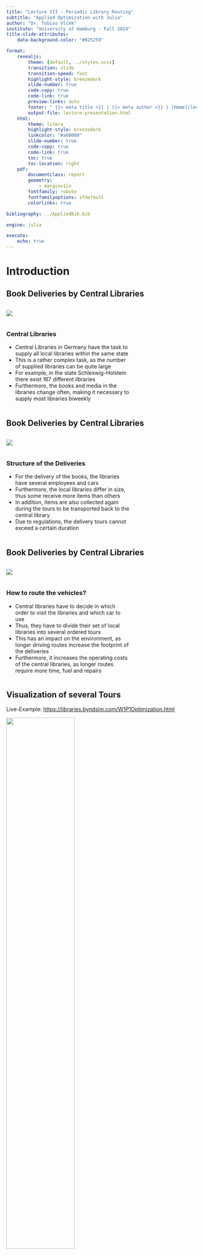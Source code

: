 ```yaml
---
title: "Lecture VII - Periodic Library Routing"
subtitle: "Applied Optimization with Julia"
author: "Dr. Tobias Vlćek"
institute: "University of Hamburg - Fall 2024"
title-slide-attributes:
    data-background-color: "#025259"

format:
    revealjs:
        theme: [default, ../styles.scss]
        transition: slide
        transition-speed: fast
        highlight-style: breezedark
        slide-number: true
        code-copy: true
        code-link: true
        preview-links: auto
        footer: " {{< meta title >}} | {{< meta author >}} | [Home](lecture-introduction.qmd)"
        output-file: lecture-presentation.html
    html:
        theme: litera
        highlight-style: breezedark
        linkcolor: "#a60000"
        slide-number: true
        code-copy: true
        code-link: true
        toc: true
        toc-location: right
    pdf: 
        documentclass: report
        geometry:
            - margin=1in
        fontfamily: roboto
        fontfamilyoptions: sfdefault
        colorlinks: true

bibliography: ../AppliedBib.bib

engine: julia

execute:
    echo: true
---
```


# Introduction

## Book Deliveries by Central Libraries {.columns}

::: {.column width="35%"}
![](images/emil-widlund-xrbbXIXAWY0-unsplash)
:::

::: {.column width="65%"}
### Central Libraries

- Central Libraries in Germany have the task to supply all local libraries within the same state
- This is a rather complex task, as the number of supplied libraries can be quite large
- For example, in the state Schleswig-Holstein there exist 167 different libraries 
- Furthermore, the books and media in the libraries change often, making it necessary to supply most libraries biweekly
:::

## Book Deliveries by Central Libraries {.columns}

::: {.column width="35%"}
![](images/tom-hermans-9BoqXzEeQqM-unsplash.jpg)
:::

::: {.column width="65%"}
### Structure of the Deliveries

- For the delivery of the books, the libraries have several employees and cars
- Furthermore, the local libraries differ in size, thus some receive more items than others  	
- In addition, items are also collected again during the tours to be transported back to the central library
- Due to regulations, the delivery tours cannot exceed a certain duration
:::

## Book Deliveries by Central Libraries {.columns}

::: {.column width="35%"}
![](images/mika-korhonen-mIXhh8IfXqg-unsplash.jpg)
:::

::: {.column width="65%"}
### How to route the vehicles?

- Central libraries have to decide in which order to visit the libraries and which car to use
- Thus, they have to divide their set of local libraries into several ordered tours
- This has an impact on the environment, as longer driving routes increase the footprint of the deliveries         	
- Furthermore, it increases the operating costs of the central libraries, as longer routes require more time, fuel and repairs
:::

## Visualization of several Tours

::: {.r-fit-text}
Live-Example: <https://libraries.byndsim.com/W1P1Optimization.html>
:::

![](images/example_optimization.png){width="60%"}

# Problem Structure

## Objective {.columns}

::: {.column width="70%"}
### What could be the objective for central libraries?

::: {.fragment}
- Lowering their costs through improved tours
- Improvement of their carbon footprint through shorter driving distances
- Faster fulfillment of the deliveries (either to utilize the employees in other areas or to have the same service level with less employees)
:::

::: {.fragment}
### What could we try to model?

::: {.fragment}
Minimization of the travel time while supplying all libraries in the state and adhering to the vehicle capacities and driving time restrictions.
:::
:::
:::

## {.standout}

This problem is close to the so-called "Capacitated Vehicle Routing Problem".

If you are familiar with OR, you might already have heard of it.

## {.standout}

It is a subproblem of the Vehicle routing problem, which is a whole class of problems about how to design routes for a fleet of vehicles to serve a set of customers.

## Basic Problem Setting

![](images/visuals_bare.pdf)

## Basic Problem Setting

![](images/visuals_street.pdf)

## Basic Problem Setting

![](images/visuals_vehicles.pdf)

## Basic Problem Setting

![](images/visuals_tours.pdf)

# Model Formulation

## Available data

### Sets

- $\mathcal{V}$: Set of all nodes, index $i \in \{0,1,2,...,n\}$
- $\mathcal{A}$: Set of all arcs (complete graph!) between the nodes, index $(i,j) \in \mathcal{A}$
- $\mathcal{K}$: Set of vehicles with identical capacity, index $k \in \mathcal{K}$
- $0$: Depot where the vehicles start, with $0 \in \mathcal{V}$

### Parameters

- $b$: Capacity per vehicle
- $t$: Maximal duration of each tour
- $d_i$: Demand at node $i$
- $c_{i,j}$: Travel time on an arc from $i$ to $j$

## Decision variable/s

### We have the following sets:

- All nodes, including the depot, $i \in \mathcal{V}$
- All arcs between the nodes, $(i,j) \in \mathcal{A}$
- The available vehicles, $k \in \mathcal{K}$

### Objective

Minimization of the travel time (or driving distance), while supplying all customers and adhering to the vehicle capacities and duration restrictions.

### What could be our decision variable/s?

::: {.fragment}
$X_{i,j,k}$: 1, if vehicle $k$ passes the arc between $i$ and $j$ on its tour, 0 otherwise.
:::

## {.standout}

This is certainly possible!

But not necessarily the smartest way...

## Decision variable/s

### We have the following sets:

- All nodes, including the depot, $i \in \mathcal{V}$
- All arcs between the nodes, $(i,j) \in \mathcal{A}$
- The available vehicles, $k \in \mathcal{K}$

### Objective

Minimization of the travel time (or driving distance), while supplying all customers and adhering to the vehicle capacities and duration restrictions. **Hint:** Even with many vehicles, each arc can maximally be passed once!

### What could be our decision variable/s?

::: {.fragment}
$X_{i,j}$: 1, if the arc between $i$ and $j$ is part of a tour, 0 otherwise.

**Important:** Only possible, if time and capacity constraints are equal for all vehicles!
:::

## Objective

### Objective

Minimization of the travel time (or driving distance), while supplying all customers and adhering to the vehicle capacities and duration restrictions. **Hint:** Even with many vehicles, each arc can maximally be passed once!

### What could be our objective function?

::: {.fragment}
$$\text{minimize} \quad \sum_{(i,j) \in \mathcal{A}} c_{i,j} \cdot X_{i,j}$$

Where:

- $c_{i,j}$: Travel time on an arc from $i$ to $j$
- $X_{i,j}$: 1, if the arc between $i$ and $j$ is part of a tour, 0 otherwise
:::

## Constraints

![](images/visuals_tours.pdf)

## Constraints {.columns}

::: {.column width="40%"}
![](images/ishan-seefromthesky-N2HtDFA-AgM-unsplash.jpg)
:::

::: {.column width="55%"}
### What constraints do we need?

::: {.fragment}
- Each customer has to be visited once
- The depot has to be entered and left exactly $|\mathcal{K}|$ times
- We have to ensure that the capacity of our vehicles is not exceeded
- In addition, we have to enforce a maximal duration of each tour
- **AND** we have to prevent subtours!
:::
:::

## Subtours

![](images/visuals_subtours.pdf)

## Constraints

### Each customer has to be visited once

$X_{i,j}$: 1, if the arc between $i$ and $j$ is part of a tour, 0 otherwise.

Essentially, we could also say that each node has to be entered and left exactly once.

::: {.fragment}
$$\begin{align*}
& \sum_{i \in \mathcal{V}} X_{i,j} = 1 && \forall j \in \mathcal{V}\setminus0:i\neq 0\\
& \sum_{j \in \mathcal{V}} X_{i,j} = 1 && \forall i \in \mathcal{V}\setminus0:j\neq 0
\end{align*}$$
:::

## Constraints

### The depot has to be entered and left exactly $|\mathcal{K}|$ times

$X_{i,j}$: 1, if the arc between $i$ and $j$ is part of a tour, 0 otherwise
$\mathcal{K}$: Set of vehicles with identical capacity, index $k \in \mathcal{K}$

This should now be easy after the last slide.

::: {.fragment}
$$\begin{align*}
& \sum_{i \in \mathcal{V}} X_{i,0} = |\mathcal{K}| \\
& \sum_{j \in \mathcal{V}} X_{0,j} = |\mathcal{K}|
\end{align*}$$
:::

## {.standout}

The next ones are a little bit tricky.

## Constraints

### Ensure the capacity limit of the vehicles **AND** prevent subtours

We use the Miller-Tucker-Zemlin formulation [@KARA2004793]. It prevents subtours and tracks the route of each individual vehicle.

First, we need an additional variable that represents the current capacity utilization of a vehicle on its individual tour:

$U_{i}$: Capacity utilization at the node $i$ of a vehicle on its tour with $i \in \mathcal{I}$.

$X_{i,j}$: 1, if the arc between $i$ and $j$ is part of a tour, 0 otherwise
$d_i$: Demand at node $i$
$b$: Capacity per vehicle

$$\begin{align*}
& U_i - U_j + b * X_{ij} \leq b - d_j && \forall i,j \in V\setminus0:i \neq j\\
& d_i \leq U_i \leq b && \forall i \in V \setminus0
\end{align*}$$

## {.standout}

Complicated?

## Constraints {.columns}

::: {.column width="50%"}
![](images/subtour_nodir_0.pdf)
:::

::: {.column width="50%"}
### Not really. We just have to consider the meaning of the constraints.

- Let us assume that the demand $d_i$ of all customers is 1
- The capacity $b$ per vehicle is 5
- The variable $U_i$ is the capacity utilization at node $i \in \mathcal{I}$
:::

## Constraints {.columns}

::: {.column width="50%"}
![](images/subtour_nodir_0.pdf)
:::

::: {.column width="50%"}
### No connection between nodes

In case of no connection between two nodes, hence $X_{ij} = 0$, the logic is 

$$U_i - U_j \leq b - d_j.$$

Thus, it is non-binding for the relation between the two variables, as it is perfectly fine if e.g. $U_i \leq b$ and $U_j \geq d_j$.
:::

## Constraints {.columns}

::: {.column width="50%"}
![](images/subtour_nodir_0.pdf)
:::

::: {.column width="50%"}
### Connection between two nodes

In case of a connection between two nodes, hence $X_{ij} = 1$, the logic is 

$$U_i - U_j + b \leq b - d_j$$

which can be summarized to

$$U_j \geq d_j + U_i.$$

Now, it is binding as $U_j$ has to be at least as large as $d_i + U_i$. Hence, the demand of $i$ was added to the vehicle.
:::

## Constraints {.columns}

::: {.column width="50%"}
![](images/subtour_nodir_5.pdf)
:::

::: {.column width="50%"}
### What does that mean?

The solution on the left wouldn't work, as the cycle is not permitted. There is a connection from $H$ to $C$, but $U_C \leq U_H$.

::: {.fragment}
The connection in the other direction wouldn't work as well. The only "reset" is the depot, as the constraints are not applied here.
:::
:::

## Constraints {.columns}

::: {.column width="50%"}
![](images/subtour_nodir_5.pdf)
:::

::: {.column width="50%"}
### What about the capacity?

Remember the variable domain of $U_i$?

It is $d_i \leq U_i \leq b$. Therefore, the overall capacity limit is enforced as well.
:::

## Constraints

### Ensure the time limit of the vehicles **AND** prevent subtours

These constraints basically follow the same idea as before.

First, we again need an additional variable. Here, it represents the current time traveled of a vehicle on its individual tour:

$T_{i}$: Time spent on tour at the node $i$ of a vehicle with $i \in \mathcal{I}$.

$X_{i,j}$: 1, if the arc between $i$ and $j$ is part of a tour, 0 otherwise
$t$: Maximal duration of a tour
$c_{i,j}$: Travel time on an arc from $i$ to $j$

$$\begin{align*}
& T_i - T_j + t * X_{i,j} \leq t - c_{i,j} && \forall i,j \in V\setminus0:i \neq j\\
& 0 \leq T_{i} \leq t  && \forall i \in \mathcal{V}\setminus0
\end{align*}$$

## Asymmetric Vehicle Routing Problem - Part 1

$$\begin{align}
\text{minimize} \quad & \sum_{(i,j) \in \mathcal{A}} c_{i,j} \cdot X_{i,j} 
\end{align}$$

subject to:

$$\begin{align}
& \sum_{i \in \mathcal{V}} X_{i,j} = 1 && \forall j \in \mathcal{V}\setminus0: i \neq j\\
& \sum_{j \in \mathcal{V}} X_{i,j} = 1 && \forall i \in \mathcal{V}\setminus0: i \neq j\\
& \sum_{i \in \mathcal{V}} X_{i,0} = |\mathcal{K}| \\
& \sum_{j \in \mathcal{V}} X_{0,j} = |\mathcal{K}|
\end{align}$$

## Asymmetric Vehicle Routing Problem - Part 2

$$\begin{align}
& U_i - U_j + b * X_{i,j} \leq b - d_j && \forall i,j \in V\setminus0:i \neq j \\
& T_i - T_j + t * X_{i,j} \leq t - c_{i,j} && \forall i,j \in V\setminus0:i \neq j \\
& d_i \leq U_{i} \leq b  && \forall i \in \mathcal{V}\setminus0 \\
& 0 \leq T_{i} \leq t  && \forall i \in \mathcal{V}\setminus0 \\
& X_{i,j} \in \{0,1\}  && \forall i \in \mathcal{V}, \forall j \in \mathcal{V}
\end{align}$$

## Asymmetric Vehicle Routing Problem

### Model characteristics

- Is the model formulation linear/ non-linear?
- What kind of variable domains do we have?
- What do you think, can the model be solved quickly?

### Model assumptions

- What assumptions have we made?
- What are likely issues that can arise if the model is applied?
- Have we considered service times?

## Potential Model Extensions

### Common extensions of the CVRP

- time windows (TW)
- soft time windows (STW)
- multiple time windows (MTW)
- multiple depots (MD) 
- heterogeneous fleet (HF)
- backhauls (B)
- pickup and delivery (PD)

# Implementation and Impact

## Case Study in Schleswig-Holstein {.columns}

::: {.column width="40%"}
![](images/emil-widlund-xrbbXIXAWY0-unsplash.jpg)
:::

::: {.column width="60%"}
### Central Library

- Improve the current routing plan that was made by hand based on best guesses
- 165 libraries, 119 are visited biweekly
- Up to 9 different tours are possible
- Time-Limit of 8 hours for each tour
:::

## Visualization of the current routing plan

::: {.r-fit-text}
Current tours: <https://libraries.byndsim.com/W1P1Benchmark.html>
:::

![](images/example_benchmark.png){width="70%"}

## {.standout}

Can our model formulation from the lecture solve the problem instance?

## {.standout}

No, although we can find solutions within one hour, the gap is still very large (40%-45%).

## Asymmetric Vehicle Routing Problem {.columns}

::: {.column width="80%"}
### The problem is NP-hard

- Classification from complexity theory
- It is likely, that there are no polynomial-time algorithms for NP-hard problems
- **BUT** that doesn't mean that there are no instances that can be solved easily! E.g. the police districting problem was also NP-hard but we could solve large instances
- We won't go deeper into this, but if you have questions feel free to ask me!
:::

## {.standout}

So we cannot do anything to solve the model?

## Heuristics {.columns}

::: {.column width="80%"}
### Approach to the problem via a heuristic

- We can still solve the problem with a heuristic
- We likely won't find the optimal solution, but a lot of research goes into these problems and into efficient algorithms to solve them
- In our case study we applied the Hybrid Genetic Search for the CVRP (HGS-CVRP) [@Vidal_2022]
- The results were much better than the best solutions found after one hour of optimization. 
:::

## Visualization of the optimized routing plan

::: {.r-fit-text}
Optimized tours: <https://libraries.byndsim.com/example_optimization.html>
:::

![](images/W1P1Optimization.html){width="60%"}

## Improvements {.columns}

::: {.column width="40%"}
![](images/emil-widlund-xrbbXIXAWY0-unsplash.jpg)
:::

::: {.column width="60%"}
### Summary of the potential of the new tours

- Still, there are 9 tours necessary!
- Reduction of driving time by up to 96.86 hours per month
- Reduction of driven kilometers by 27.94 % or 6971.8 km per month.
:::

# Conclusion

## Conclusion {.columns}

::: {.column width="80%"}
### Summary

- The vehicle routing problem is a standard problem that occurs in many different places
- Solving the problem with a mathematical model is difficult, but nowadays there are many good heuristics
- Google, DHL, UPS, Mapbox and many more companies are working on the problem
- In our case study, the improved tour plans could potentially reduce the driving time by up to 6.86 hours per month 
:::

# Tutorial

## 5.a Implementation of the 2-D CVRP

Implement the CVRP from the lecture. A file with a first structure to solve the task is given. In addition, the demand per node and the cost matrix are given as CSV files. Furthermore, the coordinates of the locations are provided as well in a CSV file. The parameter $c_{ij}$ represents the driving distance in km and not the driving time as in the lecture. The number of vehicles is 6 and each vehicle can transport up to 50 boxes of books. Note, that the duration of a tour is irrelevant and the capacity of each vehicle is identical.

Please provide us with a working model in a .jl file.

## 5.b Minimization of Costs {.columns}

::: {.column width="40%"}
![](images/mika-korhonen-mIXhh8IfXqg-unsplash.jpg){width="60%"}
:::

::: {.column width="60%"}
After some consideration, the central library decided to change its approach. In the future, the operational costs are more important and the objective is a minimization of the operational costs within the timeframe of four weeks. Each driven kilometer is associated with costs of 0.6 EUR per kilometer (fuel, repairs and costs for the driver) and each location has to be visited daily from Monday to Friday.
:::

## 5.b Minimization of Costs {.columns}

::: {.column width="40%"}
![](images/mika-korhonen-mIXhh8IfXqg-unsplash.jpg){width="60%"}
:::

::: {.column width="60%"}
Extend your code to include these changes in your model and compute the associated costs of the best tour plan.

Based on your results, what are the costs of the optimal tour plan? Please provide us with a working model in a .jl file and a short written comment in your code to answer the question.
:::

## 5.c Optimal Solution? {.columns}

::: {.column width="40%"}
![](images/emil-widlund-xrbbXIXAWY0-unsplash.jpg){width="80%"}
:::

::: {.column width="60%"}
Although the costs are included in the model, the tour plan has not changed so far. The central library asks you whether you have an idea of how to lower the costs associated with the book deliveries. Take a look at your current solutions and try to come up with an idea.

Discuss the potential shortcoming and assumptions of the current model in a few sentences, and propose at least one idea of how to lower the costs in the future. You can do this in a comment in your code.
:::

## 5.d Number of vehicles {.columns}

::: {.column width="40%"}
![](images/henry-be-lc7xcWebECc-unsplash.jpg){width="80%"}
:::

::: {.column width="60%"}
Together, you realize one potential area of improvement involves the number of vehicles: it might potentially not be necessary to have 6 vehicles which deliver the books to the libraries.

How can the problem be changed, if the number of vehicles is not fixed during the optimization? Note, that the library leases its vehicles and it has to pay 450 EUR every four weeks for each vehicle in use.
:::

## 5.d Number of vehicles {.columns}

::: {.column width="40%"}
![](images/henry-be-lc7xcWebECc-unsplash.jpg){width="80%"}
:::

::: {.column width="60%"}
Implement these changes in your model and compute the optimal number of vehicles and the best tour plan. In case the computation takes too long, think about a way to divide the problem into subproblems.

Based on your results, what are the expected costs savings when compared to task b. and how many vehicles does the central library need? Please provide us with a working model in .jl file and a visualization of the resulting routes.
:::

## 5.e Additional Dimensions (Optional, + 1 Bonus Point)

Unfortunately, the driving time will have to be restricted in the future as you have one full-time employee (8 hours) and the other employees are part-time employees (4 hours). From past observations, you know that the road conditions in the entire area under consideration are roughly equal and that vehicles drive with 50 km per hour on average. Can you come up with a formulation of the 3-D CVRP to incorporate this change?

Based on your results, what are the overall costs and how many vehicles does the central library need? Please provide us with a working model in .jl syntax and a visualization of the final routes.

# Literature

::: {#refs}
:::

## Image Sources

Below a list of image sources for all images not taken by our institute:

- Slide 2: Emil Widlund from Unsplash
- Slide 3: Tom Hermans from Unsplash
- Slide 4: Mika Korhonen from Unsplash
- Slide 22: Ishan See From The Sky from Unsplash
- Slide 59: Henry Be from Unsplash
